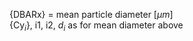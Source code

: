<p class=box>
\{DBARx\} = mean particle diameter [$\mu m$]  
\{Cy$_{i}$\}, i1, i2, $d_{i}$ as for mean diameter above    
</p><p class=box2>
\begin{equation}
\mathrm{\{DISPx\}}==\frac{1}{\{\mathrm{DBARx}\}}\,\left\{ \frac{{\textstyle \sum_{i=i1}^{i2}}{\displaystyle {\displaystyle \left\{ \mathrm{Cy}_{i}\right\} d_{i}^{2}}}}{\sum_{i=i1}^{i2}\left\{ \mathrm{Cy}_{i}\right\} }-\{\mathrm{DBARx}\}^{2}\right\} ^{1/2}
(\#eq:DISPbox)
\end{equation}
</p>  
